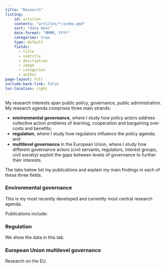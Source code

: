 ```yaml
---
title: "Research"
listing:
    id: articles
    contents: "articles/*/index.qmd"
    sort: "date desc"
    date-format: "MMMM, YYYY"
    categories: true
    type: default
    fields:
      - title
      - subtitle
      - description
      - image
      - categories
      - author
page-layout: full
include-back-link: false
toc-location: right
---
```


My research interests span public policy, governance, public administration. 
My research agenda comprises three main strands: 

* **environmental governance**, where I study how policy actors address collective action problems of learning, cooperation and bargaining over costs and benefits; 
* **regulation**, where I study how regulators influence the policy agenda; and 
* **multilevel governance** in the European Union, where I study how different governance actors (civil servants, regulators, interest groups, civil society) exploit the gaps between levels of governance to further their interests. 

The tabs below list my publications and explain my main findings in each of these three fields.

::: panel-tabset

### Environmental governance

This is my most recently developed and currently most central research agenda. 

Publications include:

:::{#articles}
:::




### Regulation

We show the data in this tab.


### European Union multilevel governance

Research on the EU. 

:::


